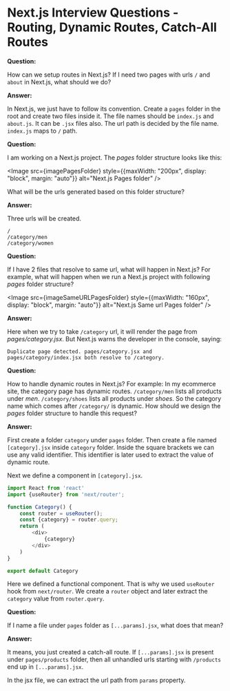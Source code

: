

<Layout>
<SEO title="Next.js Interview Questions - Routing, Dynamic Routes, Catch-All Routes" />
<JSLayout>

# Next.js Interview Questions - Routing, Dynamic Routes, Catch-All Routes

**Question:**

How can we setup routes in Next.js? If I need two pages with urls `/` and `about` in Next.js, what should we do?

**Answer:**

In Next.js, we just have to follow its convention. Create a `pages` folder in the root and create two files inside it. The file names should be `index.js` and `about.js`. It can be `.jsx` files also. The url path is decided by the file name. `index.js` maps to `/` path.

<Divider />

**Question:**

I am working on a Next.js project. The _pages_ folder structure looks like this:

<Image src={imagePagesFolder} style={{maxWidth: "200px", display: "block", margin: "auto"}} alt="Next.js Pages folder" />

What will be the urls generated based on this folder structure?

**Answer:**

Three urls will be created.

```
/
/category/men
/category/women
```

<Divider />

**Question:**

If I have 2 files that resolve to same url, what will happen in Next.js? For example, what will happen when we run a Next.js project with following _pages_ folder structure?

<Image src={imageSameURLPagesFolder} style={{maxWidth: "160px", display: "block", margin: "auto"}} alt="Next.js Same url Pages folder" />

**Answer:**

Here when we try to take `/category` url, it will render the page from _pages/category.jsx_. But Next.js warns the developer in the console, saying:

```
Duplicate page detected. pages/category.jsx and pages/category/index.jsx both resolve to /category.
```

<Divider />

**Question:**

How to handle dynamic routes in Next.js? For example: In my ecommerce site, the category page has dynamic routes. `/category/men` lists all products under _men_. `/category/shoes` lists all products under _shoes_. So the category name which comes after `/category/` is dynamic. How should we design the _pages_ folder structure to handle this request?

**Answer:**

First create a folder `category` under `pages` folder. Then create a file named `[category].jsx` inside `category` folder. Inside the square brackets we can use any valid identifier. This identifier is later used to extract the value of dynamic route.

Next we define a component in `[category].jsx`.

```javascript
import React from 'react'
import {useRouter} from 'next/router';

function Category() {
    const router = useRouter();
    const {category} = router.query;
    return (
        <div>
            {category}
        </div>
    )
}

export default Category
```

Here we defined a functional component. That is why we used `useRouter` hook from `next/router`. We create a `router` object and later extract the `category` value from `router.query`.

<Divider />

**Question:**

If I name a file under `pages` folder as `[...params].jsx`, what does that mean?

**Answer:**

It means, you just created a catch-all route. If `[...params].jsx` is present under `pages/products` folder, then all unhandled urls starting with `/products` end up in `[...params].jsx`.

In the jsx file, we can extract the url path from `params` property.

</JSLayout>
</Layout>
